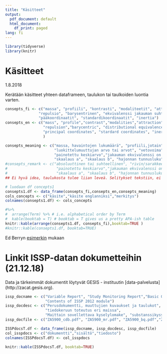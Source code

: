 ```yaml
---
title: "Käsitteet"
output:
  pdf_document: default
  html_document:
    df_print: paged
lang: fi
---
```


```r
library(tidyverse)
library(knitr)
```

# Käsitteet

1.8.2018

Kerätään käsitteet yhteen dataframeen, taulukon tai taulkoiden luontia varten.

```r
consepts_fi <- c("massa", "profiili", "kontrasti", "modaliteetit", "attraktio",
               "repulsio", "barysentrinen", "ekvivalenssi jakauman suhteen",
               "pääkoordinaatit", "standardikoordinaatit", "inertia")
consepts_en <- c("mass", "profile","contrast","modalities","attraction",
                 "repulsion","barycentric", "distributional equivalence",
                 "principal coordinates", "stardard coordinates", "inertia"
                 )

consepts_meaning <- c("massa, havaintojen lukumäärä", "profiili,jotain", "ääripäät",
                      "luokittelumuuttujan arvo tai arvot", "vetovoima", "työntövoima", 
                      "painotettu keskiarvo","jakauman ekvivalenssi on tärkein periaate",
                      "skaalaus a", "skaalaus b", "hajonnan tunnusluku")
#consepts_remark <- c("absoluuttinen tai suhteellinen", "rivin/sarakkeen havaintojen suhteellinen     #jakauma","ääripäät","luokittelumuuttujan arvo tai arvot", "vetovoima", "työntövoima", 
#                      "painotettu keskiarvo","jakauman ekvivalenssi on tärkein periaate",
#                      "skaalaus a", "skaalaus b", "hajonnan tunnusluku")
## Ei hyvä idea, taulukosta tulee liian leveä. Selitykset tekstiin, ei taulukkoon ängettyinä

# luodaan df concepts1
consepts1.df <- data_frame(consepts_fi,consepts_en,consepts_meaning)
cols_concepts <- c("käsite","käsite englanniksi","merkitys")
colnames(consepts1.df) <- cols_concepts

#%>%
#  arrange(Term) %>% # i.e. alphabetical order by Term
#  kable(booktab = T) # booktab = T gives us a pretty APA-ish table
knitr::kable(arrange(consepts1.df, consepts_fi),booktab=TRUE )
#knitr::kable(consepts1.df, booktab=TRUE)

```

Ed Berryn [esimerkin](https://eddjberry.netlify.com/post/writing-your-thesis-with-bookdown/) mukaan

# Linkit ISSP-datan dokumetteihin (21.12.18)

Data ja tärkeimmät dokumentit löytyvät GESIS - instituutin [data-palvelusta] (http://zacat.gesis.org).


```r
issp_docname <- c("Variable Report", "Study Monitoring Report","Basic Questionnaire", 
                  "Contents of ISSP 2012 module")
issp_docdesc <- c("Perusdokumentti, muuttujien kuvaukset ja taulukot", 
                  "tiedokeruun toteutus eri maissa", 
                  "Maittain sovellettava kyselylomake", "substanssikysymykset taulukkona")
issp_docfile <- c("ZA5900_cdb.pdf", "ZA5900_mr.pdf", "ZA5900_bq.pdf","ZA5900_overview.pdf")

ISSPdocsT.df <- data_frame(issp_docname, issp_docdesc, issp_docfile)
col_isspdocs <- c("dokumentti","sisältö","tiedosto")
colnames(ISSPdocsT.df) <- col_isspdocs

knitr::kable(ISSPdocsT.df, booktab=TRUE)

```

